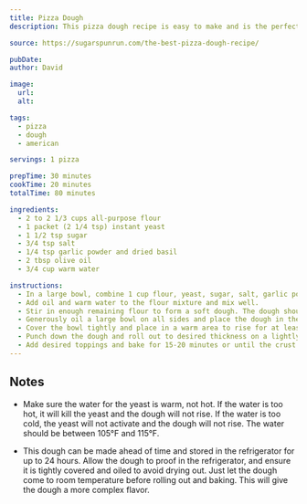 ```yaml
---
title: Pizza Dough
description: This pizza dough recipe is easy to make and is the perfect base for any pizza.

source: https://sugarspunrun.com/the-best-pizza-dough-recipe/

pubDate:
author: David

image:
  url:
  alt:

tags:
  - pizza
  - dough
  - american

servings: 1 pizza

prepTime: 30 minutes
cookTime: 20 minutes
totalTime: 80 minutes

ingredients:
  - 2 to 2 1/3 cups all-purpose flour
  - 1 packet (2 1/4 tsp) instant yeast
  - 1 1/2 tsp sugar
  - 3/4 tsp salt
  - 1/4 tsp garlic powder and dried basil
  - 2 tbsp olive oil
  - 3/4 cup warm water

instructions:
  - In a large bowl, combine 1 cup flour, yeast, sugar, salt, garlic powder, and basil.
  - Add oil and warm water to the flour mixture and mix well.
  - Stir in enough remaining flour to form a soft dough. The dough should be slightly sticky, but manageable.
  - Generously oil a large bowl on all sides and place the dough in the bowl, turning to coat the dough.
  - Cover the bowl tightly and place in a warm area to rise for at least 30 minutes or until doubled in size. Preheat the oven to 425°F.
  - Punch down the dough and roll out to desired thickness on a lightly floured surface. Place on a greased pizza pan, form a crust, and poke holes thoughout the dough surface.
  - Add desired toppings and bake for 15-20 minutes or until the crust is golden brown and the cheese is melted and bubbly.
---
```


## Notes

- Make sure the water for the yeast is warm, not hot. If the water is too hot, it will kill the yeast and the dough will not rise. If the water is too cold, the yeast will not activate and the dough will not rise. The water should be between 105°F and 115°F.

- This dough can be made ahead of time and stored in the refrigerator for up to 24 hours. Allow the dough to proof in the refrigerator, and ensure it is tightly covered and oiled to avoid drying out. Just let the dough come to room temperature before rolling out and baking. This will give the dough a more complex flavor.
